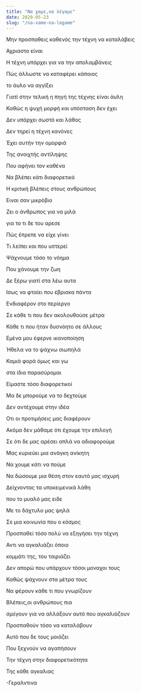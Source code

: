 ```yaml
---
title: "Να χαμε,να λέγαμε"
date: 2020-05-23
slug: "/na-xame-na-legame"
---
```


Μην προσπαθεις καθενός την τέχνη να καταλάβεις

Αχριαστο είναι

Η τέχνη υπάρχει για να την απολαμβάνεις

Πώς άλλωστε να καταφέρει κάποιος

το άυλο να αγγίξει

Γιατί στην τελική η πηγή της τέχνης είναι άυλη

Καθώς η ψυχή μορφή και υπόσταση δεν έχει


Δεν υπάρχει σωστό και λάθος

Δεν τηρεί η τέχνη κανόνες

Έχει αυτήν την ομορφιά

Της ανοιχτής αντίληψης

Που αφήνει τον καθένα

Να βλέπει κάτι διαφορετικό

Η κριτική βλέπεις στους ανθρώπους

Ειναι σαν μικρόβιο

Ζει ο άνθρωπος για να μιλά

για το τι δε του αρεσε

Πώς έπρεπε να είχε γίνει

Τι λείπει και που υστερεί

Ψάχνουμε τόσο το νόημα

Που χάνουμε την ζωη

Δε ξέρω γιατί στα λέω αυτα

Ισως να φταίει που έβρισκα πάντα

Ενδιαφέρον στο περίεργο

Σε κάθε τι που δεν ακολουθούσε μέτρα

Κάθε τι που ήταν δυσνόητο σε άλλους

Εμένα μου έφερνε ικανοποίηση

Ήθελα να το ψάχνω σιωπηλά

Καμιά φορά όμως και γω

στα ίδια παρασύρομαι


Είμαστε τόσο διαφορετικοί

Μα δε μπορούμε να το δεχτούμε

Δεν αντέχουμε στην ιδέα

Οτι οι προτιμήσεις μας διαφέρουν

Ακόμα δεν μάθαμε ότι έχουμε την επιλογή

Σε ότι δε μας αρέσει απλά να αδιαφορούμε


Μας κυριεύει μια ανάγκη ανίκητη

Να χουμε κάτι να πούμε

Να δώσουμε μια θέση στον εαυτό μας ισχυρή

Δείχνοντας τα υποκειμενικά λάθη

που το μυαλό μας ειδε

Με το δάχτυλο μας ψηλά

Σε μια κοινωνία που ο κόσμος

Προσπαθεί τόσο πολύ να εξηγήσει την τέχνη

Αντι να αγκαλιάζει όποιο

κομμάτι της, του ταιριάζει

Δεν απορώ που υπάρχουν τόσοι μοναχοι τους

Καθώς ψάχνουν στα μέτρα τους

Να φέρουν κάθε τι που γνωρίζουν


Βλέπεις,οι ανθρώπους πια

σμιίγουν για να αλλάξουν αυτό που αγκαλιάζουν

Προσπαθούν τόσο να καταλάβουν

Αυτό που δε τους μοιάζει

Που ξεχνούν να αγαπήσουν

Την τέχνη στην διαφορετικότητα

Της κάθε αγκαλιας


-Γεραλντινα